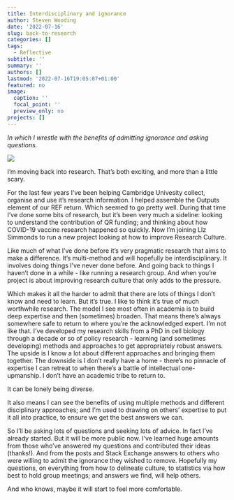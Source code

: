 ```yaml
---
title: Interdisciplinary and ignorance
author: Steven Wooding
date: '2022-07-16'
slug: back-to-research
categories: []
tags:
  - Reflective
subtitle: ''
summary: ''
authors: []
lastmod: '2022-07-16T19:05:07+01:00'
featured: no
image:
  caption: ''
  focal_point: ''
  preview_only: no
projects: []
---
```


*In which I wrestle with the benefits of admitting ignorance and asking questions.*

![](images/Water%20banner.jpeg)

I'm moving back into research. That's both exciting, and more than a little scary.

For the last few years I've been helping Cambridge Univesity collect, organise and use it's research information. I helped assemble the Outputs element of our REF return. Which seemed to go pretty well. During that time I've done some bits of research, but it's been very much a sideline: looking to understand the contribution of QR funding; and thinking about how COVID-19 vaccine research happened so quickly. Now I'm joining LIz Simmonds to run a new project looking at how to improve Research Culture.

Like much of what I've done before it's very pragmatic research that aims to make a difference. It's multi-method and will hopefully be interdisciplinary. It involves doing things I've never done before. And going back to things I haven't done in a while - like running a research group. And when you're project is about improving research culture that only adds to the pressure.

Which makes it all the harder to admit that there are lots of things I don't know and need to learn. But it's true. I like to think it's true of much worthwhile research. The model I see most often in academia is to build deep expertise and then (sometimes) broaden. That means there's always somewhere safe to return to where you're the acknowledged expert. I'm not like that. I've developed my research skills from a PhD in cell biology through a decade or so of policy research - learning (and sometimes developing) methods and approaches to get appropriately robust answers. The upside is I know a lot about different approaches and bringing them together. The downside is I don't really have a home - there's no pinnacle of expertise I can retreat to when there's a battle of intellectual one-upmanship. I don't have an academic tribe to return to.

It can be lonely being diverse.

It also means I can see the benefits of using multiple methods and different disciplinary approaches; and I'm used to drawing on others' expertise to put it all into practice, to ensure we get the best answers we can.

So I'll be asking lots of questions and seeking lots of advice. In fact I've already started. But it will be more public now. I've learned huge amounts from those who've answered my questions and contributed their ideas (thanks!). And from the posts and Stack Exchange answers to others who were willing to admit the ignorance they wished to remove. Hopefully my questions, on everything from how to delineate culture, to statistics via how best to hold group meetings; and answers we find, will help others.

And who knows, maybe it will start to feel more comfortable.
